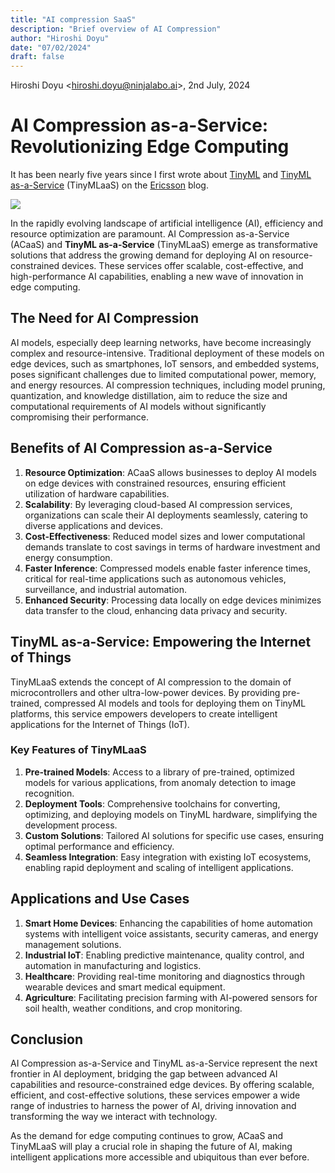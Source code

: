 ```yaml
---
title: "AI compression SaaS"
description: "Brief overview of AI Compression"
author: "Hiroshi Doyu"
date: "07/02/2024"
draft: false
---
```

Hiroshi Doyu <<hiroshi.doyu@ninjalabo.ai>>, 2nd July, 2024

# AI Compression as-a-Service: Revolutionizing Edge Computing

It has been nearly five years since I first wrote about [TinyML](https://www.ericsson.com/en/blog/2019/12/tinyml-as-a-service) and [TinyML as-a-Service](https://www.ericsson.com/en/blog/2020/2/how-can-we-democratize-machine-learning-iot-devices) (TinyMLaaS) on the [Ericsson](https://www.ericsson.com/en) blog.

![](../images/tinymlaas.png)

In the rapidly evolving landscape of artificial intelligence (AI), efficiency and resource optimization are paramount. AI Compression as-a-Service (ACaaS) and **TinyML as-a-Service** (TinyMLaaS) emerge as transformative solutions that address the growing demand for deploying AI on resource-constrained devices. These services offer scalable, cost-effective, and high-performance AI capabilities, enabling a new wave of innovation in edge computing.

## The Need for AI Compression

AI models, especially deep learning networks, have become increasingly complex and resource-intensive. Traditional deployment of these models on edge devices, such as smartphones, IoT sensors, and embedded systems, poses significant challenges due to limited computational power, memory, and energy resources. AI compression techniques, including model pruning, quantization, and knowledge distillation, aim to reduce the size and computational requirements of AI models without significantly compromising their performance.

## Benefits of AI Compression as-a-Service

1. **Resource Optimization**: ACaaS allows businesses to deploy AI models on edge devices with constrained resources, ensuring efficient utilization of hardware capabilities.
2. **Scalability**: By leveraging cloud-based AI compression services, organizations can scale their AI deployments seamlessly, catering to diverse applications and devices.
3. **Cost-Effectiveness**: Reduced model sizes and lower computational demands translate to cost savings in terms of hardware investment and energy consumption.
4. **Faster Inference**: Compressed models enable faster inference times, critical for real-time applications such as autonomous vehicles, surveillance, and industrial automation.
5. **Enhanced Security**: Processing data locally on edge devices minimizes data transfer to the cloud, enhancing data privacy and security.

## TinyML as-a-Service: Empowering the Internet of Things

TinyMLaaS extends the concept of AI compression to the domain of microcontrollers and other ultra-low-power devices. By providing pre-trained, compressed AI models and tools for deploying them on TinyML platforms, this service empowers developers to create intelligent applications for the Internet of Things (IoT).

### Key Features of TinyMLaaS

1. **Pre-trained Models**: Access to a library of pre-trained, optimized models for various applications, from anomaly detection to image recognition.
2. **Deployment Tools**: Comprehensive toolchains for converting, optimizing, and deploying models on TinyML hardware, simplifying the development process.
3. **Custom Solutions**: Tailored AI solutions for specific use cases, ensuring optimal performance and efficiency.
4. **Seamless Integration**: Easy integration with existing IoT ecosystems, enabling rapid deployment and scaling of intelligent applications.

## Applications and Use Cases

1. **Smart Home Devices**: Enhancing the capabilities of home automation systems with intelligent voice assistants, security cameras, and energy management solutions.
2. **Industrial IoT**: Enabling predictive maintenance, quality control, and automation in manufacturing and logistics.
3. **Healthcare**: Providing real-time monitoring and diagnostics through wearable devices and smart medical equipment.
4. **Agriculture**: Facilitating precision farming with AI-powered sensors for soil health, weather conditions, and crop monitoring.

## Conclusion

AI Compression as-a-Service and TinyML as-a-Service represent the next frontier in AI deployment, bridging the gap between advanced AI capabilities and resource-constrained edge devices. By offering scalable, efficient, and cost-effective solutions, these services empower a wide range of industries to harness the power of AI, driving innovation and transforming the way we interact with technology.

As the demand for edge computing continues to grow, ACaaS and TinyMLaaS will play a crucial role in shaping the future of AI, making intelligent applications more accessible and ubiquitous than ever before.

